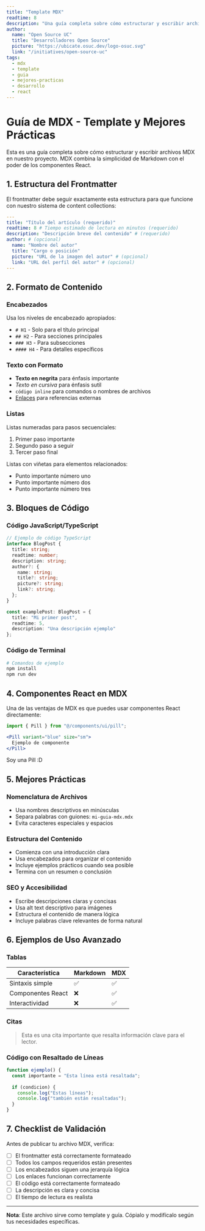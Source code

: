 ```yaml
---
title: "Template MDX"
readtime: 8
description: "Una guía completa sobre cómo estructurar y escribir archivos MDX en nuestro proyecto. Incluye ejemplos de frontmatter, componentes React, y mejores prácticas de formato."
author:
  name: "Open Source UC"
  title: "Desarrolladores Open Source"
  picture: "https://ubicate.osuc.dev/logo-osuc.svg"
  link: "/initiatives/open-source-uc"
tags:
  - mdx
  - template
  - guia
  - mejores-practicas
  - desarrollo
  - react
---
```

# Guía de MDX - Template y Mejores Prácticas

Esta es una guía completa sobre cómo estructurar y escribir archivos MDX en nuestro proyecto. MDX combina la simplicidad de Markdown con el poder de los componentes React.

## 1. Estructura del Frontmatter

El frontmatter debe seguir exactamente esta estructura para que funcione con nuestro sistema de content collections:

```yaml
---
title: "Título del artículo (requerido)"
readtime: 8 # Tiempo estimado de lectura en minutos (requerido)
description: "Descripción breve del contenido" # (requerido)
author: # (opcional)
  name: "Nombre del autor"
  title: "Cargo o posición"
  picture: "URL de la imagen del autor" # (opcional)
  link: "URL del perfil del autor" # (opcional)
---
```

## 2. Formato de Contenido

### Encabezados
Usa los niveles de encabezado apropiados:
- `# H1` - Solo para el título principal
- `## H2` - Para secciones principales
- `### H3` - Para subsecciones
- `#### H4` - Para detalles específicos

### Texto con Formato
- **Texto en negrita** para énfasis importante
- _Texto en cursiva_ para énfasis sutil
- `código inline` para comandos o nombres de archivos
- [Enlaces](https://ejemplo.com) para referencias externas

### Listas
Listas numeradas para pasos secuenciales:
1. Primer paso importante
2. Segundo paso a seguir
3. Tercer paso final

Listas con viñetas para elementos relacionados:
- Punto importante número uno
- Punto importante número dos
- Punto importante número tres

## 3. Bloques de Código

### Código JavaScript/TypeScript
```typescript
// Ejemplo de código TypeScript
interface BlogPost {
  title: string;
  readtime: number;
  description: string;
  author?: {
    name: string;
    title?: string;
    picture?: string;
    link?: string;
  };
}

const examplePost: BlogPost = {
  title: "Mi primer post",
  readtime: 5,
  description: "Una descripción ejemplo"
};
```

### Código de Terminal
```bash
# Comandos de ejemplo
npm install
npm run dev
```

## 4. Componentes React en MDX

Una de las ventajas de MDX es que puedes usar componentes React directamente:


```jsx
import { Pill } from "@/components/ui/pill";

<Pill variant="blue" size="sm">
  Ejemplo de componente
</Pill>
```
<Pill>Soy una Pill :D</Pill>

## 5. Mejores Prácticas

### Nomenclatura de Archivos
- Usa nombres descriptivos en minúsculas
- Separa palabras con guiones: `mi-guia-mdx.mdx`
- Evita caracteres especiales y espacios

### Estructura del Contenido
- Comienza con una introducción clara
- Usa encabezados para organizar el contenido
- Incluye ejemplos prácticos cuando sea posible
- Termina con un resumen o conclusión

### SEO y Accesibilidad
- Escribe descripciones claras y concisas
- Usa alt text descriptivo para imágenes
- Estructura el contenido de manera lógica
- Incluye palabras clave relevantes de forma natural

## 6. Ejemplos de Uso Avanzado

### Tablas
| Característica | Markdown | MDX |
|----------------|----------|-----|
| Sintaxis simple | ✅ | ✅ |
| Componentes React | ❌ | ✅ |
| Interactividad | ❌ | ✅ |

### Citas
> Esta es una cita importante que resalta información clave para el lector.

### Código con Resaltado de Líneas
```javascript {2,4-6}
function ejemplo() {
  const importante = "Esta línea está resaltada";
  
  if (condicion) {
    console.log("Estas líneas");
    console.log("también están resaltadas");
  }
}
```

## 7. Checklist de Validación

Antes de publicar tu archivo MDX, verifica:

- [ ] El frontmatter está correctamente formateado
- [ ] Todos los campos requeridos están presentes
- [ ] Los encabezados siguen una jerarquía lógica
- [ ] Los enlaces funcionan correctamente
- [ ] El código está correctamente formateado
- [ ] La descripción es clara y concisa
- [ ] El tiempo de lectura es realista

---

**Nota**: Este archivo sirve como template y guía. Cópialo y modifícalo según tus necesidades específicas.
